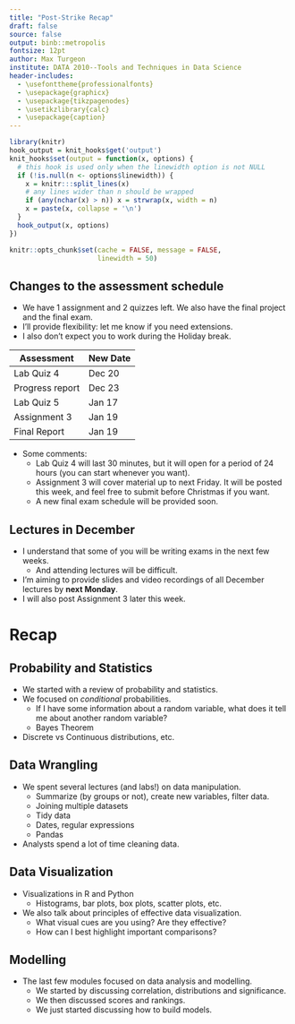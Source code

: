 ```yaml
---
title: "Post-Strike Recap"
draft: false
source: false
output: binb::metropolis
fontsize: 12pt
author: Max Turgeon
institute: DATA 2010--Tools and Techniques in Data Science
header-includes:
  - \usefonttheme{professionalfonts}
  - \usepackage{graphicx}
  - \usepackage{tikzpagenodes}
  - \usetikzlibrary{calc}
  - \usepackage{caption}
---
```


```r
library(knitr)
hook_output = knit_hooks$get('output')
knit_hooks$set(output = function(x, options) {
  # this hook is used only when the linewidth option is not NULL
  if (!is.null(n <- options$linewidth)) {
    x = knitr:::split_lines(x)
    # any lines wider than n should be wrapped
    if (any(nchar(x) > n)) x = strwrap(x, width = n)
    x = paste(x, collapse = '\n')
  }
  hook_output(x, options)
})

knitr::opts_chunk$set(cache = FALSE, message = FALSE,
                      linewidth = 50)
```

## Changes to the assessment schedule {.allowframebreaks}

  - We have 1 assignment and 2 quizzes left. We also have the final project and the final exam.
  - I'll provide flexibility: let me know if you need extensions.
  - I also don't expect you to work during the Holiday break.
  
| Assessment      | New Date |
|-----------------|----------|
| Lab Quiz 4      |   Dec 20 |
| Progress report |   Dec 23 |
| Lab Quiz 5      |   Jan 17 |
| Assignment 3    |   Jan 19 |
| Final Report    |   Jan 19 |

  - Some comments:
    + Lab Quiz 4 will last 30 minutes, but it will open for a period of 24 hours (you can start whenever you want).
    + Assignment 3 will cover material up to next Friday. It will be posted this week, and feel free to submit before Christmas if you want.
    + A new final exam schedule will be provided soon.
    
## Lectures in December

  - I understand that some of you will be writing exams in the next few weeks.
    + And attending lectures will be difficult.
  - I'm aiming to provide slides and video recordings of all December lectures by **next Monday**. 
  - I will also post Assignment 3 later this week.

# Recap

## Probability and Statistics

  - We started with a review of probability and statistics.
  - We focused on *conditional* probabilities.
    + If I have some information about a random variable, what does it tell me about another random variable?
    + Bayes Theorem
  - Discrete vs Continuous distributions, etc.
  
## Data Wrangling

  - We spent several lectures (and labs!) on data manipulation.
    + Summarize (by groups or not), create new variables, filter data.
    + Joining multiple datasets
    + Tidy data
    + Dates, regular expressions
    + Pandas
  - Analysts spend a lot of time cleaning data.
  
## Data Visualization

  - Visualizations in R and Python
    + Histograms, bar plots, box plots, scatter plots, etc.
  - We also talk about principles of effective data visualization.
    + What visual cues are you using? Are they effective?
    + How can I best highlight important comparisons?
    
## Modelling

  - The last few modules focused on data analysis and modelling.
    + We started by discussing correlation, distributions and significance.
    + We then discussed scores and rankings.
    + We just started discussing how to build models.
